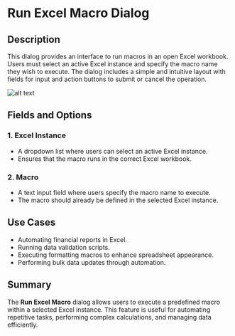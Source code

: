 # Run Excel Macro Dialog

## Description

This dialog provides an interface to run macros in an open Excel workbook. Users must select an active Excel instance and specify the macro name they wish to execute. The dialog includes a simple and intuitive layout with fields for input and action buttons to submit or cancel the operation.

![alt text](../../../assets/excel/run-excel-macro-1.png)

## Fields and Options

### 1. **Excel Instance** 

- A dropdown list where users can select an active Excel instance.
- Ensures that the macro runs in the correct Excel workbook.

### 2. **Macro** 

- A text input field where users specify the macro name to execute.
- The macro should already be defined in the selected Excel instance.

## Use Cases

- Automating financial reports in Excel.
- Running data validation scripts.
- Executing formatting macros to enhance spreadsheet appearance.
- Performing bulk data updates through automation.

## Summary

The **Run Excel Macro** dialog allows users to execute a predefined macro within a selected Excel instance. This feature is useful for automating repetitive tasks, performing complex calculations, and managing data efficiently.